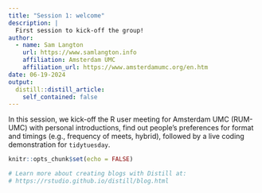 ```yaml
---
title: "Session 1: welcome"
description: |
  First session to kick-off the group!
author:
  - name: Sam Langton
    url: https://www.samlangton.info
    affiliation: Amsterdam UMC
    affiliation_url: https://www.amsterdamumc.org/en.htm
date: 06-19-2024
output:
  distill::distill_article:
    self_contained: false
---
```


In this session, we kick-off the R user meeting for Amsterdam UMC (RUM-UMC) with personal introductions, find out people's preferences for format and timings (e.g., frequency of meets, hybrid), followed by a live coding demonstration for `tidytuesday`.


```r
knitr::opts_chunk$set(echo = FALSE)

# Learn more about creating blogs with Distill at:
# https://rstudio.github.io/distill/blog.html

```



